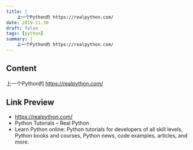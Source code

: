 ```yaml
---
title: |
    上一个Python的 https://realpython.com/
date: 2019-11-30
draft: false
tags: [python]
summary: |
    上一个Python的 https://realpython.com/
---
```


## Content

上一个Python的 https://realpython.com/

## Link Preview

- https://realpython.com/
- Python Tutorials – Real Python
- Learn Python online: Python tutorials for developers of all skill levels, Python books and courses, Python news, code examples, articles, and more.
